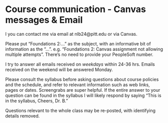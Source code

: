 # Course communication - Canvas messages & Email

I you can contact me via email at nlb24@pitt.edu or via Canvas.

Please put "Foundations 2:..." as the subject, with an informative bit of information as the "...". e.g. "Foundations 2: Canvas assignment not allowing multiple attempts". There's no need to provide your PeopleSoft number.

I try to answer all emails received on _weekdays_ within 24-36 hrs.  Emails received on the weekend will be answered Monday. 

Please consult the syllabus before asking questions about course policies and the schedule, and refer to relevant information such as web links, pages or dates. Screengrabs are super helpful. If the entire answer to your question can be found in the syllabus I will likely respond by saying "This is in the syllabus, Cheers, Dr. B."

Questions relevant to the whole class may be re-posted, with identifying details removed.